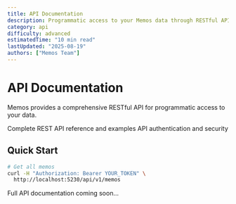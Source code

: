 ```yaml
---
title: API Documentation
description: Programmatic access to your Memos data through RESTful API.
category: api
difficulty: advanced
estimatedTime: "10 min read"
lastUpdated: "2025-08-19"
authors: ["Memos Team"]
---
```


# API Documentation

Memos provides a comprehensive RESTful API for programmatic access to your data.

<Cards>
  <Card title="REST API" href="/docs/api/rest" icon="Code">
    Complete REST API reference and examples
  </Card>
  <Card title="Authentication" href="/docs/api/authentication" icon="Key">
    API authentication and security
  </Card>
</Cards>

## Quick Start

```bash
# Get all memos
curl -H "Authorization: Bearer YOUR_TOKEN" \
  http://localhost:5230/api/v1/memos
```

Full API documentation coming soon...